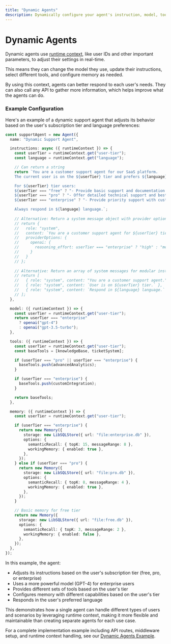 ```yaml
---
title: "Dynamic Agents"
description: Dynamically configure your agent's instruction, model, tools, and memory using runtime context.
---
```


# Dynamic Agents

Dynamic agents use [runtime context](./runtime-context), like user IDs and other important parameters, to adjust their settings in real-time.

This means they can change the model they use, update their instructions, select different tools, and configure memory as needed.

By using this context, agents can better respond to each user's needs. They can also call any API to gather more information, which helps improve what the agents can do.

### Example Configuration

Here's an example of a dynamic support agent that adjusts its behavior based on the user's subscription tier and language preferences:

```typescript
const supportAgent = new Agent({
  name: "Dynamic Support Agent",

  instructions: async ({ runtimeContext }) => {
    const userTier = runtimeContext.get("user-tier");
    const language = runtimeContext.get("language");

    // Can return a string
    return `You are a customer support agent for our SaaS platform.
    The current user is on the ${userTier} tier and prefers ${language} language.

    For ${userTier} tier users:
    ${userTier === "free" ? "- Provide basic support and documentation links" : ""}
    ${userTier === "pro" ? "- Offer detailed technical support and best practices" : ""}
    ${userTier === "enterprise" ? "- Provide priority support with custom solutions" : ""}

    Always respond in ${language} language.`;
    
    // Alternative: Return a system message object with provider options
    // return {
    //   role: "system",
    //   content: `You are a customer support agent for ${userTier} tier...`,
    //   providerOptions: {
    //     openai: { 
    //       reasoning_effort: userTier === "enterprise" ? "high" : "medium"
    //     }
    //   }
    // };
    
    // Alternative: Return an array of system messages for modular instructions
    // return [
    //   { role: "system", content: "You are a customer support agent." },
    //   { role: "system", content: `User is on ${userTier} tier.` },
    //   { role: "system", content: `Respond in ${language} language.` }
    // ];
  },

  model: ({ runtimeContext }) => {
    const userTier = runtimeContext.get("user-tier");
    return userTier === "enterprise"
      ? openai("gpt-4")
      : openai("gpt-3.5-turbo");
  },

  tools: ({ runtimeContext }) => {
    const userTier = runtimeContext.get("user-tier");
    const baseTools = [knowledgeBase, ticketSystem];

    if (userTier === "pro" || userTier === "enterprise") {
      baseTools.push(advancedAnalytics);
    }

    if (userTier === "enterprise") {
      baseTools.push(customIntegration);
    }

    return baseTools;
  },

  memory: ({ runtimeContext }) => {
    const userTier = runtimeContext.get("user-tier");

    if (userTier === "enterprise") {
      return new Memory({
        storage: new LibSQLStore({ url: "file:enterprise.db" }),
        options: {
          semanticRecall: { topK: 15, messageRange: 8 },
          workingMemory: { enabled: true },
        },
      });
    } else if (userTier === "pro") {
      return new Memory({
        storage: new LibSQLStore({ url: "file:pro.db" }),
        options: {
          semanticRecall: { topK: 8, messageRange: 4 },
          workingMemory: { enabled: true },
        },
      });
    }

    // Basic memory for free tier
    return new Memory({
      storage: new LibSQLStore({ url: "file:free.db" }),
      options: {
        semanticRecall: { topK: 3, messageRange: 2 },
        workingMemory: { enabled: false },
      },
    });
  },
});
```

In this example, the agent:

- Adjusts its instructions based on the user's subscription tier (free, pro, or enterprise)
- Uses a more powerful model (GPT-4) for enterprise users
- Provides different sets of tools based on the user's tier
- Configures memory with different capabilities based on the user's tier
- Responds in the user's preferred language

This demonstrates how a single agent can handle different types of users and scenarios by leveraging runtime context, making it more flexible and maintainable than creating separate agents for each use case.

For a complete implementation example including API routes, middleware setup, and runtime context handling, see our [Dynamic Agents Example](/examples/agents/dynamic-agents).
